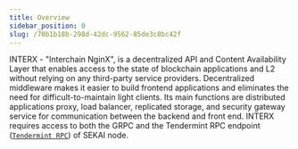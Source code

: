 ```yaml
---
title: Overview
sidebar_position: 0
slug: /70b1b18b-298d-42dc-9562-85de3c8bc42f
---
```





INTERX - "Interchain NginX", is a decentralized API and Content Availability Layer that enables access to the state of blockchain applications and L2 without relying on any third-party service providers. Decentralized middleware makes it easier to build frontend applications and eliminates the need for difficult-to-maintain light clients. Its main functions are distributed applications proxy, load balancer, replicated storage, and security gateway service for communication between the backend and front end. INTERX requires access to both the GRPC and the Tendermint RPC endpoint ([`Tendermint RPC`](https://docs.tendermint.com/master/rpc/)) of SEKAI node.


